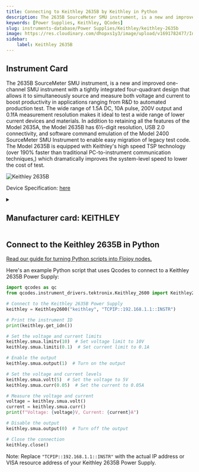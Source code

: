 ```yaml
---
title: Connecting to Keithley 2635B by Keithley in Python
description: The 2635B SourceMeter SMU instrument, is a new and improved one-channel SMU instrument with a tightly integrated four-quadrant design that allows it to simultaneously source and measure both voltage and current to boost productivity in applications ranging from R&D to automated production test. The wide range of 1.5A DC, 10A pulse, 200V output and 0.1fA measurement resolution makes it ideal to test a wide range of lower current devices and materials. In addition to retaining all the features of the Model 2635A, the Model 2635B has 6½-digit resolution, USB 2.0 connectivity, and software command emulation of the Model 2400 SourceMeter SMU Instrument to enable easy migration of legacy test code. The Model 2635B is equipped with Keithley's high speed TSP technology (over 190% faster than traditional PC-to-instrument communication techniques,) which dramatically improves the system-level speed to lower the cost of test.
keywords: [Power Supplies, Keithley, QCodes] 
slug: instruments-database/Power Supplies/Keithley/keithley-2635b 
image: https://res.cloudinary.com/dhopxs1y3/image/upload/v1691782477/Instruments/Power%20Supplies/Keithley-2635B/Keithley-2635B.webp
sidebar:
    label: Keithley 2635B 
---
```



## Instrument Card

The 2635B SourceMeter SMU instrument, is a new and improved one-channel SMU instrument with a tightly integrated four-quadrant design that allows it to simultaneously source and measure both voltage and current to boost productivity in applications ranging from R&D to automated production test. The wide range of 1.5A DC, 10A pulse, 200V output and 0.1fA measurement resolution makes it ideal to test a wide range of lower current devices and materials. In addition to retaining all the features of the Model 2635A, the Model 2635B has 6½-digit resolution, USB 2.0 connectivity, and software command emulation of the Model 2400 SourceMeter SMU Instrument to enable easy migration of legacy test code. The Model 2635B is equipped with Keithley's high speed TSP technology (over 190% faster than traditional PC-to-instrument communication techniques,) which dramatically improves the system-level speed to lower the cost of test.

![Keithley 2635B](https://res.cloudinary.com/dhopxs1y3/image/upload/v1691782477/Instruments/Power%20Supplies/Keithley-2635B/Keithley-2635B.webp)

Device Specification: [here](https://www.farnell.com/datasheets/2619879.pdf)

<details style={{ marginTop: "15px"}}>
<summary><h2 style={{display:'inline'}}>Manufacturer card: KEITHLEY</h2></summary>

![KEITHLEY](https://res.cloudinary.com/dhopxs1y3/image/upload/v1692806202/Instruments/Vendor%20Logos/Keithley.png)

Keithley Instruments is a measurement and instrument company headquartered in Solon, Ohio, that develops, manufactures, markets, and sells data acquisition products, as well as complete systems for high-volume production and assembly testing.

- Headquarters: Cleveland, Ohio, United States
- Yearly Revenue (millions, USD): 110.6
- Vendor Website: [here](https://www.tek.com/en)

</details>


<FeaturedInstrumentVideo category="POWER_SUPPLIES" />

## Connect to the Keithley 2635B in Python

[Read our guide for turning Python scripts into Flojoy nodes.](https://docs.flojoy.ai/contribution/blocks/custom-flojoy-block/)



<Tabs>
<TabItem value="Flojoy" label="Flojoy" className="flojoy-instrument-tabs">

<SectionsCard category="POWER_SUPPLIES" manufacturer="Keithley"></SectionsCard>

</TabItem>
<TabItem value="QCodes" label="QCodes">

Here's an example Python script that uses Qcodes to connect to a Keithley 2635B Power Supply:

```python
import qcodes as qc
from qcodes.instrument_drivers.tektronix.Keithley_2600 import Keithley2600

# Connect to the Keithley 2635B Power Supply
keithley = Keithley2600("keithley", "TCPIP::192.168.1.1::INSTR")

# Print the instrument ID
print(keithley.get_idn())

# Set the voltage and current limits
keithley.smua.limitv(10)  # Set voltage limit to 10V
keithley.smua.limiti(0.1)  # Set current limit to 0.1A

# Enable the output
keithley.smua.output(1)  # Turn on the output

# Set the voltage and current levels
keithley.smua.volt(5)  # Set the voltage to 5V
keithley.smua.curr(0.05)  # Set the current to 0.05A

# Measure the voltage and current
voltage = keithley.smua.volt()
current = keithley.smua.curr()
print(f"Voltage: {voltage}V, Current: {current}A")

# Disable the output
keithley.smua.output(0)  # Turn off the output

# Close the connection
keithley.close()
```

Note: Replace `"TCPIP::192.168.1.1::INSTR"` with the actual IP address or VISA resource address of your Keithley 2635B Power Supply.

</TabItem>
</Tabs>